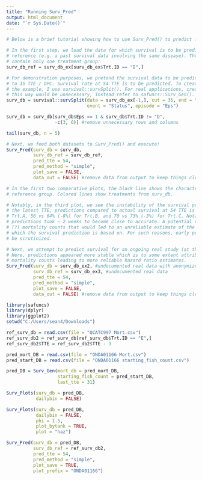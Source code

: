 ```yaml
---
title: "Running Surv_Pred"
output: html_document
date: "`r Sys.Date()`"
---
```



```r
# Below is a brief tutorial showing how to use Surv_Pred() to predict future survival. 

# In the first step, we load the data for which survival is to be predicted and its
# reference (e.g. a past survival data involving the same disease). The reference must
# contain only one treatment group:
surv_db_ref = surv_db_ex[surv_db_ex$Trt.ID == "D",] 

# For demonstration purposes, we pretend the survival data to be predicted only extends
# to 35 TTE / DPC. Survival rate at 54 TTE is to be predicted. To create such data from
# the example, I use survival::survSplit(). For real applications, creating the data
# this way would be unnecessary, instead refer to safuncs::Surv_Gen(). 
surv_db = survival::survSplit(data = surv_db_ex[-1,], cut = 35, end = "TTE", 
                              event = "Status", episode = "Eps")

surv_db = surv_db[surv_db$Eps == 1 & surv_db$Trt.ID != "D", 
                  -c(3, 6)] #remove unnecessary rows and columns

tail(surv_db, n = 5)

# Next, we feed both datasets to Surv_Pred() and execute!
Surv_Pred(surv_db = surv_db,
          surv_db_ref = surv_db_ref,
          pred_tte = 54,
          pred_method = "simple",
          plot_save = FALSE,
          data_out = FALSE) #remove data from output to keep things clean

# In the first two comparative plots, the black line shows the characteristics of the 
# reference group. Colored lines show treatments from surv_db. 

# Notably, in the third plot, we see the instability of the survival predictions. Using  
# the latest TTE, predictions compared to actual survival at 54 TTE is 76 vs 64% (+8%) for 
# Trt.A, 56 vs 64% (-8%) for Trt.B, and 70 vs 73% (-3%) for Trt.C. Notably, for Trt.B, 
# predictions took ~ 2 weeks to become close to accurate. A potential culprit is the low
# (?) mortality counts that would led to an unreliable estimate of the hazard ratio on 
# which the survival prediction is based on. For such reasons, early predictions need to 
# be scrutinized. 

# Next, we attempt to predict survival for an ongoing real study (at the time of writing).
# Here, predictions appeared more stable which is to some extent attributed to the greater
# mortality counts leading to more reliable hazard ratio estimates.
Surv_Pred(surv_db = surv_db_ex2, #undocumented real data with anonymized Trt.IDs
          surv_db_ref = surv_db_ex3, #undocumented real data
          pred_tte = 54,
          pred_method = "simple",
          plot_save = FALSE,
          data_out = FALSE) #remove data from output to keep things clean
```

```r
library(safuncs)
library(dplyr)
library(ggplot2)
setwd("C:/Users/sean4/Downloads")

ref_surv_db = read.csv(file = "QCATC997 Mort.csv")
ref_surv_db2 = ref_surv_db[ref_surv_db$Trt.ID == "E",]
ref_surv_db2$TTE = ref_surv_db2$TTE - 3

pred_mort_DB = read.csv(file = "ONDA01166 Mort.csv")
pred_start_DB = read.csv(file = "ONDA01166 starting_fish_count.csv")

pred_DB = Surv_Gen(mort_db = pred_mort_DB,
                   starting_fish_count = pred_start_DB,
                   last_tte = 31)
```

```r
Surv_Plots(surv_db = pred_DB,
           dailybin = FALSE)

Surv_Plots(surv_db = pred_DB,
           dailybin = FALSE,
           phi = 1.5,
           plot_bytank = TRUE,
           plot = "haz")
```

```r
Surv_Pred(surv_db = pred_DB,
          surv_db_ref = ref_surv_db2,
          pred_tte = 54,
          pred_method = "simple",
          plot_save = TRUE,
          plot_prefix = "ONDA01166")
```


